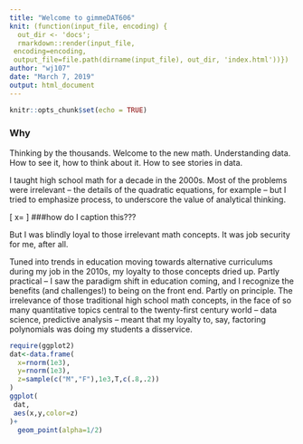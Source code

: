 ```yaml
---
title: "Welcome to gimmeDAT606"
knit: (function(input_file, encoding) {
  out_dir <- 'docs';
  rmarkdown::render(input_file,
 encoding=encoding,
 output_file=file.path(dirname(input_file), out_dir, 'index.html'))})
author: "wj107"
date: "March 7, 2019"
output: html_document
---
```


```r
knitr::opts_chunk$set(echo = TRUE)
```


### Why

Thinking by the thousands.  Welcome to the new math.  Understanding data.  How to see it, how to think about it.  How to see stories in data.  

I taught high school math for a decade in the 2000s.  Most of the problems were irrelevant -- the details of the quadratic equations, for example -- but I tried to emphasize process, to underscore the value of analytical thinking.

\[ x=\frac{-b \pm \sqrt{b^2-4ac}}{2a} \]
###how do I caption this???

But I was blindly loyal to those irrelevant math concepts.  It was job security for me, after all.

Tuned into trends in education moving towards alternative curriculums during my job in the 2010s, my loyalty to those concepts dried up.  Partly practical -- I saw the paradigm shift in education coming, and I recognize the benefits (and challenges!) to being on the front end.  Partly on principle.  The irrelevance of those traditional high school math concepts, in the face of so many quantitative topics central to the twenty-first century world -- data science, predictive analysis -- meant that my loyalty to, say, factoring polynomials was doing my students a disservice.

```r
require(ggplot2)
dat<-data.frame(
  x=rnorm(1e3),
  y=rnorm(1e3),
  z=sample(c("M","F"),1e3,T,c(.8,.2))
)
ggplot(
 dat,
 aes(x,y,color=z)
)+
  geom_point(alpha=1/2)
```

